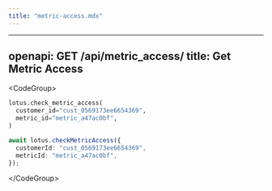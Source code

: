 ```yaml
---
title: "metric-access.mdx"
---
```


---
openapi: GET /api/metric_access/
title: Get Metric Access
---

&lt;CodeGroup&gt;

```py Python
lotus.check_metric_access(
  customer_id="cust_0569173ee6654369",
  metric_id="metric_a47ac0bf",
)
```

```ts Typescript
await lotus.checkMetricAccess({
  customerId: "cust_0569173ee6654369",
  metricId: "metric_a47ac0bf",
});
```

&lt;/CodeGroup&gt;
